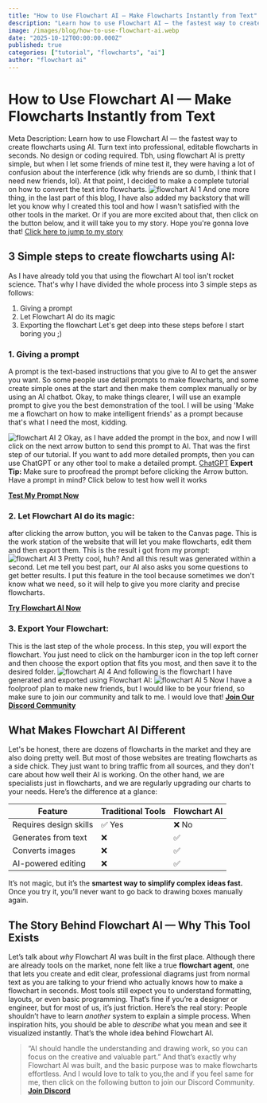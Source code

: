 ```yaml
---
title: "How to Use Flowchart AI — Make Flowcharts Instantly from Text"
description: "Learn how to use Flowchart AI — the fastest way to create flowcharts using AI. Turn text into professional, editable flowcharts in seconds. No design or coding required."
image: /images/blog/how-to-use-flowchart-ai.webp
date: "2025-10-12T00:00:00.000Z"
published: true
categories: ["tutorial", "flowcharts", "ai"]
author: "flowchart ai"
---
```


# How to Use Flowchart AI — Make Flowcharts Instantly from Text

Meta Description:
Learn how to use Flowchart AI — the fastest way to create flowcharts using AI. Turn text into professional, editable flowcharts in seconds. No design or coding required.
Tbh, using flowchart AI is pretty simple, but when I let some friends of mine test it, they were having a lot of confusion about the interference (idk why friends are so dumb, I think that I need new friends, lol). At that point, I decided to make a complete tutorial on how to convert the text into flowcharts.
![flowchart AI 1](https://cdn.flowchartai.org/flowchart-ai-images/image_1.webp)
And one more thing, in the last part of this blog, I have also added my backstory that will let you know why I created this tool and how I wasn't satisfied with the other tools in the market. Or if you are more excited about that, then click on the button below, and it will take you to my story. Hope you're gonna love that!
[Click here to jump to my story](#the-story-behind-flowchart-ai--why-this-tool-exists)
## 3 Simple steps to create flowcharts using AI:
As I have already told you that using the flowchart AI tool isn't rocket science. That's why I have divided the whole process into 3 simple steps as follows:
1. Giving a prompt
2. Let Flowchart AI do its magic
3. Exporting the flowchart
Let's get deep into these steps before I start boring you ;)
### 1\. Giving a prompt
A prompt is the text-based instructions that you give to AI to get the answer you want. So some people use detail prompts to make flowcharts, and some create simple ones at the start and then make them complex manually or by using an AI chatbot.
Okay, to make things clearer, I will use an example prompt to give you the best demonstration of the tool. I will be using 'Make me a flowchart on how to make intelligent friends' as a prompt because that's what I need the most, kidding.

![flowchart AI 2](https://cdn.flowchartai.org/flowchart-ai-images/image_2.webp)
Okay, as I have added the prompt in the box, and now I will click on the next arrow button to send this prompt to AI.
That was the first step of our tutorial. If you want to add more detailed prompts, then you can use ChatGPT or any other tool to make a detailed prompt.
<a href="https://chat.openai.com" target="_blank" rel="nofollow noopener noreferrer">ChatGPT</a>
**Expert Tip:**
Make sure to proofread the prompt before clicking the Arrow button.
Have a prompt in mind? Click below to test how well it works

**[Test My Prompt Now](https://flowchartai.org)**
### 2\. Let Flowchart AI do its magic:
after clicking the arrow button, you will be taken to the Canvas page. This is the work station of the website that will let you make flowcharts, edit them and then export them.
This is the result i got from my prompt:
![flowchart AI 3](https://cdn.flowchartai.org/flowchart-ai-images/image_3.webp)
Pretty cool, huh? And all this result was generated within a second.
Let me tell you best part, our AI also asks you some questions to get better results. I put this feature in the tool because sometimes we don't know what we need, so it will help to give you more clarity and precise flowcharts.

[**Try Flowchart AI Now**](https://flowchartai.org)
### 3\. Export Your Flowchart:
This is the last step of the whole process. In this step, you will export the flowchart. You just need to click on the hamburger icon in the top left corner and then choose the export option that fits you most, and then save it to the desired folder.
![flowchart AI 4](https://cdn.flowchartai.org/flowchart-ai-images/image_4.webp)
And following is the flowchart I have generated and exported using Flowchart AI:
![flowchart AI 5](https://cdn.flowchartai.org/flowchart-ai-images/image_5.webp)
Now I have a foolproof plan to make new friends, but I would like to be your friend, so make sure to join our community and talk to me. I would love that!
[**Join Our Discord Community**](https://discord.gg/TKc8rP8k)
## **What Makes Flowchart AI Different**
Let's be honest, there are dozens of flowcharts in the market and they are also doing pretty well. But most of those websites are treating flowcharts as a side chick. They just want to bring traffic from all sources, and they don't care about how well their AI is working. On the other hand, we are specialists just in flowcharts, and we are regularly upgrading our charts to your needs.
Here’s the difference at a glance:

| Feature | Traditional Tools | Flowchart AI |
| ---| ---| --- |
| Requires design skills | ✅ Yes | ❌ No |
| Generates from text | ❌ | ✅ |
| Converts images | ❌ | ✅ |
| AI-powered editing | ❌ | ✅ |

It’s not magic, but it’s the **smartest way to simplify complex ideas fast.**
Once you try it, you’ll never want to go back to drawing boxes manually again.
## **The Story Behind Flowchart AI — Why This Tool Exists**
Let’s talk about _why_ Flowchart AI was built in the first place.
Although there are already tools on the market, none felt like a true **flowchart agent**, one that lets you create and edit clear, professional diagrams just from normal text as you are talking to your friend who actually knows how to make a flowchart in seconds.
Most tools still expect you to understand formatting, layouts, or even basic programming. That’s fine if you’re a designer or engineer, but for most of us, it’s just friction.
Here’s the real story:
People shouldn’t have to learn _another_ system to explain a simple process. When inspiration hits, you should be able to _describe_ what you mean and see it visualized instantly.
That’s the whole idea behind Flowchart AI.
> “AI should handle the understanding and drawing work, so you can focus on the creative and valuable part.”
And that’s exactly why Flowchart AI was built, and the basic purpose was to make flowcharts effortless.
And I would love to talk to you,the and if you feel same for me, then click on the following button to join our Discord Community.
[**Join Discord**](https://discord.gg/TKc8rP8k)